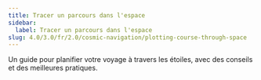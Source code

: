 ```yaml
---
title: Tracer un parcours dans l'espace
sidebar:
  label: Tracer un parcours dans l'espace
slug: 4.0/3.0/fr/2.0/cosmic-navigation/plotting-course-through-space
---
```


Un guide pour planifier votre voyage à travers les étoiles, avec des conseils et des meilleures pratiques.
